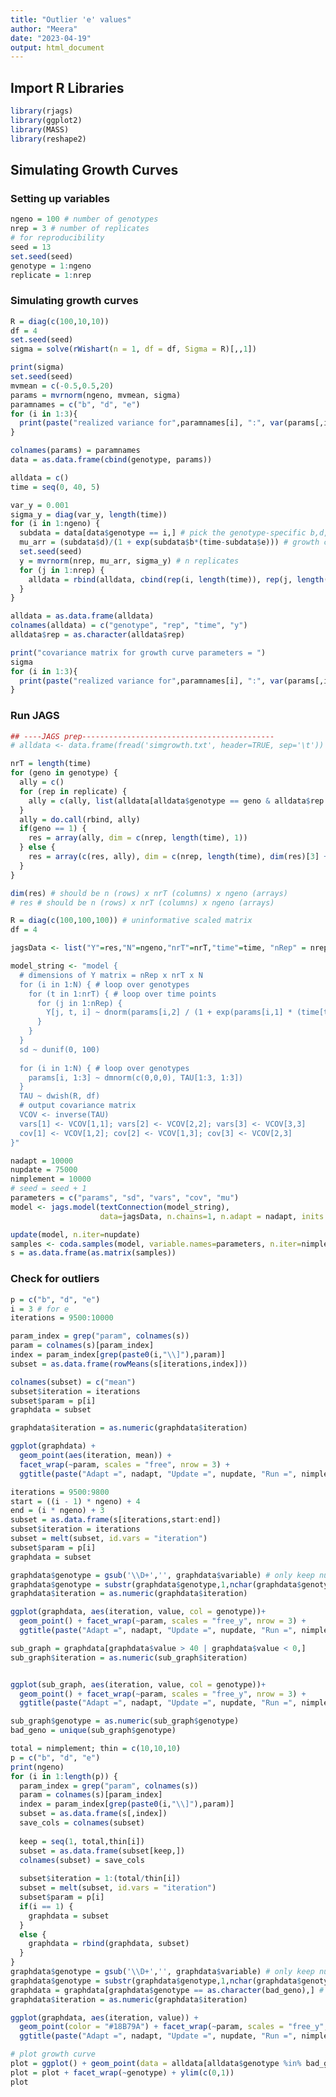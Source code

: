 ```yaml
---
title: "Outlier 'e' values"
author: "Meera"
date: "2023-04-19"
output: html_document
---
```


## Import R Libraries
```r
library(rjags)
library(ggplot2)
library(MASS)
library(reshape2)
```

## Simulating Growth Curves

### Setting up variables
```r
ngeno = 100 # number of genotypes
nrep = 3 # number of replicates
# for reproducibility
seed = 13
set.seed(seed)
genotype = 1:ngeno
replicate = 1:nrep
```

### Simulating growth curves
```r
R = diag(c(100,10,10))
df = 4
set.seed(seed)
sigma = solve(rWishart(n = 1, df = df, Sigma = R)[,,1])

print(sigma)
set.seed(seed)
mvmean = c(-0.5,0.5,20)
params = mvrnorm(ngeno, mvmean, sigma)
paramnames = c("b", "d", "e")
for (i in 1:3){
  print(paste("realized variance for",paramnames[i], ":", var(params[,i])))
}

colnames(params) = paramnames
data = as.data.frame(cbind(genotype, params))

alldata = c()
time = seq(0, 40, 5)

var_y = 0.001
sigma_y = diag(var_y, length(time))
for (i in 1:ngeno) {
  subdata = data[data$genotype == i,] # pick the genotype-specific b,d,e
  mu_arr = (subdata$d)/(1 + exp(subdata$b*(time-subdata$e))) # growth curve as mean
  set.seed(seed)
  y = mvrnorm(nrep, mu_arr, sigma_y) # n replicates
  for (j in 1:nrep) {
    alldata = rbind(alldata, cbind(rep(i, length(time)), rep(j, length(time)),time, y[j,]))
  }
}

alldata = as.data.frame(alldata)
colnames(alldata) = c("genotype", "rep", "time", "y")
alldata$rep = as.character(alldata$rep)

print("covariance matrix for growth curve parameters = ")
sigma
for (i in 1:3){
  print(paste("realized variance for",paramnames[i], ":", var(params[,i])))
}
```
### Run JAGS
```r
## ----JAGS prep-------------------------------------------
# alldata <- data.frame(fread('simgrowth.txt', header=TRUE, sep='\t'))

nrT = length(time)
for (geno in genotype) {
  ally = c()
  for (rep in replicate) {
    ally = c(ally, list(alldata[alldata$genotype == geno & alldata$rep == rep,]$y))
  }
  ally = do.call(rbind, ally)
  if(geno == 1) {
    res = array(ally, dim = c(nrep, length(time), 1))
  } else {
    res = array(c(res, ally), dim = c(nrep, length(time), dim(res)[3] + 1))
  }
}

dim(res) # should be n (rows) x nrT (columns) x ngeno (arrays)
# res # should be n (rows) x nrT (columns) x ngeno (arrays)

R = diag(c(100,100,100)) # uninformative scaled matrix
df = 4

jagsData <- list("Y"=res,"N"=ngeno,"nrT"=nrT,"time"=time, "nRep" = nrep, "R" = R, "df" = df)

model_string <- "model {
  # dimensions of Y matrix = nRep x nrT x N
  for (i in 1:N) { # loop over genotypes
    for (t in 1:nrT) { # loop over time points
      for (j in 1:nRep) {
        Y[j, t, i] ~ dnorm(params[i,2] / (1 + exp(params[i,1] * (time[t] - params[i,3]))), 1/pow(sd,2)) 
      }
    }
  }
  sd ~ dunif(0, 100)
  
  for (i in 1:N) { # loop over genotypes
    params[i, 1:3] ~ dmnorm(c(0,0,0), TAU[1:3, 1:3])
  }
  TAU ~ dwish(R, df)
  # output covariance matrix
  VCOV <- inverse(TAU)
  vars[1] <- VCOV[1,1]; vars[2] <- VCOV[2,2]; vars[3] <- VCOV[3,3]
  cov[1] <- VCOV[1,2]; cov[2] <- VCOV[1,3]; cov[3] <- VCOV[2,3]
}"

nadapt = 10000
nupdate = 75000
nimplement = 10000
# seed = seed + 1
parameters = c("params", "sd", "vars", "cov", "mu")
model <- jags.model(textConnection(model_string),
                    data=jagsData, n.chains=1, n.adapt = nadapt, inits = list(.RNG.name = "base::Wichmann-Hill",.RNG.seed = seed))

update(model, n.iter=nupdate)
samples <- coda.samples(model, variable.names=parameters, n.iter=nimplement)
s = as.data.frame(as.matrix(samples))
```
### Check for outliers
```r
p = c("b", "d", "e")
i = 3 # for e
iterations = 9500:10000

param_index = grep("param", colnames(s))
param = colnames(s)[param_index]
index = param_index[grep(paste0(i,"\\]"),param)]
subset = as.data.frame(rowMeans(s[iterations,index]))

colnames(subset) = c("mean")
subset$iteration = iterations
subset$param = p[i]
graphdata = subset

graphdata$iteration = as.numeric(graphdata$iteration)

ggplot(graphdata) +
  geom_point(aes(iteration, mean)) + 
  facet_wrap(~param, scales = "free", nrow = 3) +
  ggtitle(paste("Adapt =", nadapt, "Update =", nupdate, "Run =", nimplement))

iterations = 9500:9800
start = ((i - 1) * ngeno) + 4
end = (i * ngeno) + 3
subset = as.data.frame(s[iterations,start:end])
subset$iteration = iterations
subset = melt(subset, id.vars = "iteration")
subset$param = p[i]
graphdata = subset

graphdata$genotype = gsub('\\D+','', graphdata$variable) # only keep numbers
graphdata$genotype = substr(graphdata$genotype,1,nchar(graphdata$genotype)-1) # remove last character "3"
graphdata$iteration = as.numeric(graphdata$iteration)

ggplot(graphdata, aes(iteration, value, col = genotype))+
  geom_point() + facet_wrap(~param, scales = "free_y", nrow = 3) +
  ggtitle(paste("Adapt =", nadapt, "Update =", nupdate, "Run =", nimplement))

sub_graph = graphdata[graphdata$value > 40 | graphdata$value < 0,]
sub_graph$iteration = as.numeric(sub_graph$iteration)


ggplot(sub_graph, aes(iteration, value, col = genotype))+
  geom_point() + facet_wrap(~param, scales = "free_y", nrow = 3) +
  ggtitle(paste("Adapt =", nadapt, "Update =", nupdate, "Run =", nimplement))

sub_graph$genotype = as.numeric(sub_graph$genotype)
bad_geno = unique(sub_graph$genotype)

total = nimplement; thin = c(10,10,10)
p = c("b", "d", "e")
print(ngeno)
for (i in 1:length(p)) {
  param_index = grep("param", colnames(s))
  param = colnames(s)[param_index]
  index = param_index[grep(paste0(i,"\\]"),param)]
  subset = as.data.frame(s[,index])
  save_cols = colnames(subset) 
  
  keep = seq(1, total,thin[i])
  subset = as.data.frame(subset[keep,])
  colnames(subset) = save_cols
  
  subset$iteration = 1:(total/thin[i])
  subset = melt(subset, id.vars = "iteration")
  subset$param = p[i]
  if(i == 1) {
    graphdata = subset
  }
  else {
    graphdata = rbind(graphdata, subset)
  }
}
graphdata$genotype = gsub('\\D+','', graphdata$variable) # only keep numbers
graphdata$genotype = substr(graphdata$genotype,1,nchar(graphdata$genotype)-1) # remove last character "3"
graphdata = graphdata[graphdata$genotype == as.character(bad_geno),] # keep only "bad" genotype
graphdata$iteration = as.numeric(graphdata$iteration)

ggplot(graphdata, aes(iteration, value)) +
  geom_point(color = "#18B79A") + facet_wrap(~param, scales = "free_y", nrow = 3) +
  ggtitle(paste("Adapt =", nadapt, "Update =", nupdate, "Run =", nimplement))

# plot growth curve
plot = ggplot() + geom_point(data = alldata[alldata$genotype %in% bad_geno,], aes(x = time, y = y, color = rep))
plot = plot + facet_wrap(~genotype) + ylim(c(0,1))
plot
```
